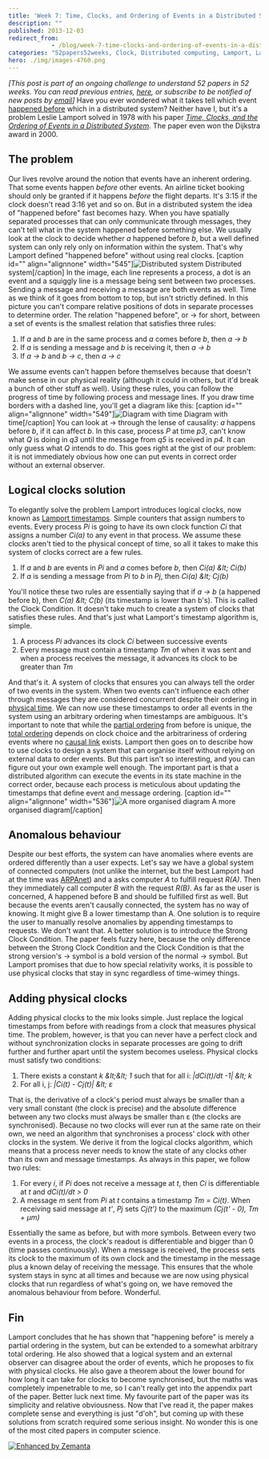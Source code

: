 ```yaml
---
title: 'Week 7: Time, Clocks, and Ordering of Events in a Distributed System'
description: ""
published: 2013-12-03
redirect_from: 
            - /blog/week-7-time-clocks-and-ordering-of-events-in-a-distributed-system/swizec/6444
categories: "52papers52weeks, Clock, Distributed computing, Lamport, Lamport timestamps, Learning, Partially ordered set, Personal, time, Total order"
hero: ./img/images-4760.png
---
```

_\[This post is part of an ongoing challenge to understand 52 papers in 52 weeks. You can read previous entries, [here](http://swizec.com/blog/category/52-papers-in-52-weeks), or subscribe to be notified of new posts by [email](http://swiz.ec/52papers-list)]_ Have you ever wondered what it takes tell which event [happened before](http://en.wikipedia.org/wiki/Happened-before "Happened-before") which in a distributed system? Neither have I, but it&#x27;s a problem Leslie Lamport solved in 1978 with his paper [_Time, Clocks, and the Ordering of Events in a Distributed System_](http://www.stanford.edu/class/cs240/readings/lamport.pdf). The paper even won the Dijkstra award in 2000.

## The problem

Our lives revolve around the notion that events have an inherent ordering. That some events happen _before_ other events. An airline ticket booking should only be granted if it happens _before_ the flight departs. It&#x27;s 3:15 if the clock doesn&#x27;t read 3:16 yet and so on. But in a distributed system the idea of &quot;happened before&quot; fast becomes hazy. When you have spatially separated processes that can only communicate through messages, they can&#x27;t tell what in the system happened before something else. We usually look at the clock to decide whether _a_ happened before _b_, but a well defined system can only rely only on information within the system. That&#x27;s why Lamport defined &quot;happened before&quot; without using real clocks. \[caption id=&quot;&quot; align=&quot;alignnone&quot; width=&quot;545&quot;]![Distributed system](./img/images-4760.png "Distributed system") Distributed system\[/caption] In the image, each line represents a process, a dot is an event and a squiggly line is a message being sent between two processes. Sending a message and receiving a message are both events as well. Time as we think of it goes from bottom to top, but isn&#x27;t strictly defined. In this picture you can&#x27;t compare relative positions of dots in separate processes to determine order. The relation &quot;happened before&quot;, or → for short, between a set of events is the smallest relation that satisfies three rules:

1. If _a_ and _b_ are in the same process and _a_ comes before _b_, then _a → b_
2. If _a_ is sending a message and _b_ is receiving it, then _a → b_
3. If _a → b_ and _b → c_, then _a → c_

We assume events can&#x27;t happen before themselves because that doesn&#x27;t make sense in our physical reality (although it could in others, but it&#x27;d break a bunch of other stuff as well). Using these rules, you can follow the progress of time by following process and message lines. If you draw time borders with a dashed line, you&#x27;ll get a diagram like this: \[caption id=&quot;&quot; align=&quot;alignnone&quot; width=&quot;549&quot;]![Diagram with time](./img/images-4761.png "Diagram with time") Diagram with time\[/caption] You can look at → through the lense of causality: _a_ happens before _b_, if it can affect _b_. In this case, process _P_ at time _p3_, can&#x27;t know what _Q_ is doing in _q3_ until the message from _q5_ is received in _p4_. It can only guess what _Q_ intends to do. This goes right at the gist of our problem: it is not immediately obvious how one can put events in correct order without an external observer.

## Logical clocks solution

To elegantly solve the problem Lamport introduces logical clocks, now known as [Lamport timestamps](http://en.wikipedia.org/wiki/Lamport_timestamps "Lamport timestamps"). Simple counters that assign numbers to events. Every process _Pi_ is going to have its own clock function _Ci_ that assigns a number _Ci(a)_ to any event in that process. We assume these clocks aren&#x27;t tied to the physical concept of time, so all it takes to make this system of clocks correct are a few rules.

1. If _a_ and _b_ are events in _Pi_ and _a_ comes before _b_, then _Ci(a) &amp;lt; Ci(b)_
2. If _a_ is sending a message from _Pi_ to _b_ in _Pj_, then _Ci(a) &amp;lt; Cj(b)_

You&#x27;ll notice these two rules are essentially saying that if _a → b_ (a happened before b), then _C(a) &amp;lt; C(b)_ (its timestamp is lower than b&#x27;s). This is called the Clock Condition. It doesn&#x27;t take much to create a system of clocks that satisfies these rules. And that&#x27;s just what Lamport&#x27;s timestamp algorithm is, simple.

1. A process _Pi_ advances its clock _Ci_ between successive events
2. Every message must contain a timestamp _Tm_ of when it was sent and when a process receives the message, it advances its clock to be greater than _Tm_

And that&#x27;s it. A system of clocks that ensures you can always tell the order of two events in the system. When two events can&#x27;t influence each other through messages they are considered concurrent despite their ordering in [physical time](http://en.wikipedia.org/wiki/Time "Time"). We can now use these timestamps to order all events in the system using an arbitrary ordering when timestamps are ambiguous. It&#x27;s important to note that while the [partial ordering](http://en.wikipedia.org/wiki/Partially_ordered_set "Partially ordered set") from before is unique, the [total ordering](http://en.wikipedia.org/wiki/Total_order "Total order") depends on clock choice and the arbitrariness of ordering events where no [causal link](http://en.wikipedia.org/wiki/Causality "Causality") exists. Lamport then goes on to describe how to use clocks to design a system that can organise itself without relying on external data to order events. But this part isn&#x27;t so interesting, and you can figure out your own example well enough. The important part is that a distributed algorithm can execute the events in its state machine in the correct order, because each process is meticulous about updating the timestamps that define event and message ordering. \[caption id=&quot;&quot; align=&quot;alignnone&quot; width=&quot;536&quot;]![A more organised diagram](./img/images-4773.png "A more organised diagram") A more organised diagram\[/caption]

## Anomalous behaviour

Despite our best efforts, the system can have anomalies where events are ordered differently than a user expects. Let&#x27;s say we have a global system of connected computers (not unlike the internet, but the best Lamport had at the time was [ARPAnet](http://en.wikipedia.org/wiki/ARPANET "ARPANET")) and a asks computer _A_ to fulfill request _R(A)_. Then they immediately call computer _B_ with the request _R(B)_. As far as the user is concerned, A happened before B and should be fulfilled first as well. But because the events aren&#x27;t causally connected, the system has no way of knowing. It might give B a lower timestamp than A. One solution is to require the user to manually resolve anomalies by appending timestamps to requests. We don&#x27;t want that. A better solution is to introduce the Strong Clock Condition. The paper feels fuzzy here, because the only difference between the Strong Clock Condition and the Clock Condition is that the strong version&#x27;s → symbol is a bold version of the normal → symbol. But Lamport promises that due to how special relativity works, it is possible to use physical clocks that stay in sync regardless of time-wimey things.

## Adding physical clocks

Adding physical clocks to the mix looks simple. Just replace the logical timestamps from before with readings from a clock that measures physical time. The problem, however, is that you can never have a perfect clock and without synchronization clocks in separate processes are going to drift further and further apart until the system becomes useless. Physical clocks must satisfy two conditions:

1. There exists a constant _k &amp;lt;&amp;lt; 1_ such that for all i: _|dCi(t)/dt -1| &amp;lt; k_
2. For all i, j: _|Ci(t) - Cj(t)| &amp;lt; ε_

That is, the derivative of a clock&#x27;s period must always be smaller than a very small constant (the clock is precise) and the absolute difference between any two clocks must always be smaller than ε (the clocks are synchronised). Because no two clocks will ever run at the same rate on their own, we need an algorithm that synchronises a process&#x27; clock with other clocks in the system. We derive it from the logical clocks algorithm, which means that a process never needs to know the state of any clocks other than its own and message timestamps. As always in this paper, we follow two rules:

1. For every _i_, if _Pi_ does not receive a message at _t_, then _Ci_ is differentiable at _t_ and _dCi(t)/dt &gt; 0_
2. A message _m_ sent from _Pi_ at _t_ contains a timestamp _Tm = Ci(t)_. When receiving said message at _t&#x27;_, _Pj_ sets _Cj(t&#x27;)_ to the maximum _(Cj(t&#x27; - 0), Tm + μm)_

Essentially the same as before, but with more symbols. Between every two events in a process, the clock&#x27;s readout is differentiable and bigger than 0 (time passes continuously). When a message is received, the process sets its clock to the maximum of its own clock and the timestamp in the message plus a known delay of receiving the message. This ensures that the whole system stays in sync at all times and because we are now using physical clocks that run regardless of what&#x27;s going on, we have removed the anomalous behaviour from before. Wonderful.

## Fin

Lamport concludes that he has shown that &quot;happening before&quot; is merely a partial ordering in the system, but can be extended to a somewhat arbitrary total ordering. He also showed that a logical system and an external observer can disagree about the order of events, which he proposes to fix with physical clocks. He also gave a theorem about the lower bound for how long it can take for clocks to become synchronised, but the maths was completely impenetrable to me, so I can&#x27;t really get into the appendix part of the paper. Better luck next time. My favourite part of the paper was its simplicity and relative obviousness. Now that I&#x27;ve read it, the paper makes complete sense and everything is just &quot;d&#x27;oh&quot;, but coming up with these solutions from scratch required some serious insight. No wonder this is one of the most cited papers in computer science.

[![Enhanced by Zemanta](http://img.zemanta.com/zemified_e.png?x-id=797ec3ec-ebad-4c86-8c4f-0ed17595b04b)](http://www.zemanta.com/?px "Enhanced by Zemanta")